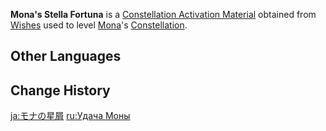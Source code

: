 {{Item Infobox
|id           = 001141
|image        = Item Stella Fortuna (5 Star).png
|type         = Constellation Activation Materials
|group        = Stella Fortuna
|quality      = 5
|description  = [[Mona]]'s Constellation Activation Material
|source1      = [[Wishes]]
}}
'''Mona's Stella Fortuna''' is a [[Constellation Activation Material]] obtained from [[Wishes]] used to level [[Mona]]'s [[Constellation]].

==Other Languages==
{{Other Languages
|en      = Mona's Stella Fortuna
|zhs     = 莫娜的命星
|zhs_rm  = Mònà de Mìngxīng
|zht     = 莫娜的命星
|zht_rm  = Mònà de Mìngxīng
|zh_tl   = Mona's {{Lex|Stella Fortuna|zh}}
|ja      = モナの星屑
|ja_rm   = Mona no Hoshikuzu
|ja_tl   = Mona's {{Lex|Stella Fortuna|ja}}
|ko      = 모나의 운명의 별
|ko_rm   = Mona-ui Unmyeong-ui Byeol
|ko_tl   = Mona's {{Lex|Stella Fortuna|ko}}
|es      = Stella Fortuna de Mona
|es_tl   = Mona's Stella Fortuna
|fr      = Stella Fortuna de Mona
|fr_tl   = Mona's Stella Fortuna
|ru      = <!--Удача Мона-->
|ru_tl   = <!--Mona's {{Lex|Stella Fortuna|ru}}-->
|th      = ดวงดาวแห่งชีวิตของ Mona
|th_rm   = Duangdao haeng Chiwit khong Mona
|th_tl   = Mona's {{Lex|Stella Fortuna|th}}
|vi      = Chòm Sao Của Mona
|vi_tl   = Mona's {{Lex|Stella Fortuna|vi}}
|de      = Stella Fortuna von Mona
|de_tl   = Mona's Stella Fortuna
|id      = Mona's Stella Fortuna
|pt      = <!--Constelação de Mona/Stella Fortuna de Mona-->
|pt_tl   = <!--Mona's Stella Fortuna-->
|tr      = <!--Mona' Yaşam Yıldızı-->
|tr_tl   = <!--Mona's Stella Fortuna-->
|it      = Stella Fortuna di Mona
|it_tl   = Mona's Stella Fortuna
}}

==Change History==
{{Change History|1.0}}

[[ja:モナの星屑]]
[[ru:Удача Моны]]